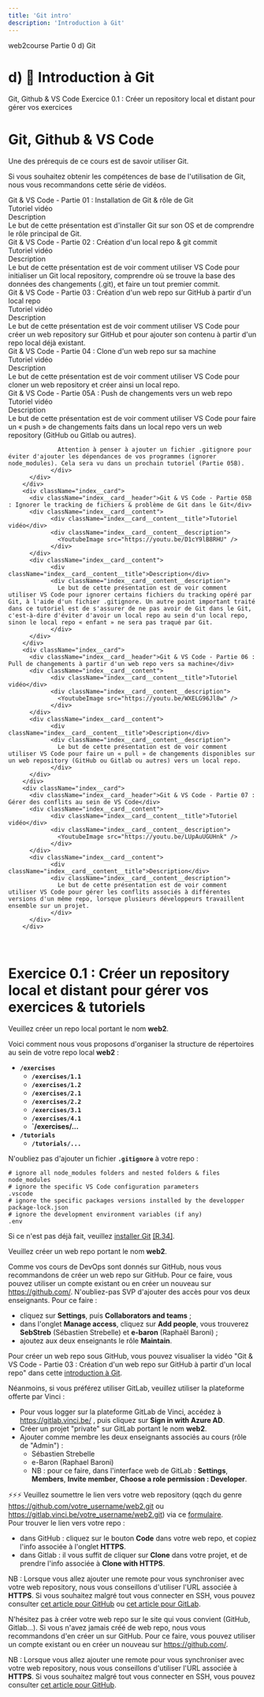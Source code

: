 ```yaml
---
title: 'Git intro'
description: 'Introduction à Git'
---
```


<PathViewer>
    <PathViewerItem to="/"> web2course </PathViewerItem>
    <PathViewerItem to="/part0" > Partie 0 </PathViewerItem>
    <PathViewerItem selected> d) Git</PathViewerItem>
</PathViewer>

# d) 🍬 Introduction à Git

<InternalPageMenu>
  <InternalPageMenuItem> Git, Github & VS Code  </InternalPageMenuItem>
  <InternalPageMenuItem> Exercice 0.1 : Créer un repository local et distant pour gérer vos exercices </InternalPageMenuItem>
</InternalPageMenu>

# <InternalPageTitle> Git, Github & VS Code </InternalPageTitle>

Une des prérequis de ce cours est de savoir utiliser Git.

Si vous souhaitez obtenir les compétences de base de l'utilisation de Git, nous vous recommandons cette série de vidéos.

<div className="index">
        <div className="index__card">
          <div className="index__card__header">Git & VS Code - Partie 01 : Installation de Git & rôle de Git</div>
          <div className="index__card__content">    
                <div className="index__card__content__title">Tutoriel vidéo</div>
                <div className="index__card__content__description">              
                  <YoutubeImage src="https://youtu.be/vBsSJL9ltOg" />
                </div>
          </div>
          <div className="index__card__content">    
                <div className="index__card__content__title">Description</div>
                <div className="index__card__content__description">              
                  Le but de cette présentation est d'installer Git sur son OS et de comprendre le rôle principal de Git.
                </div>
          </div>
        </div>
        <div className="index__card">
          <div className="index__card__header">Git & VS Code - Partie 02 : Création d'un local repo & git commit</div>
          <div className="index__card__content">    
                <div className="index__card__content__title">Tutoriel vidéo</div>
                <div className="index__card__content__description">              
                  <YoutubeImage src="https://youtu.be/tWXWQG-XS6o" />
                </div>
          </div>
          <div className="index__card__content">    
                <div className="index__card__content__title">Description</div>
                <div className="index__card__content__description">              
                  Le but de cette présentation est de voir comment utiliser VS Code pour initialiser un Git local repository, comprendre où se trouve la base des données des changements (.git),  et faire un tout premier commit.
                </div>
          </div>
        </div>
        <div className="index__card">
          <div className="index__card__header">Git & VS Code - Partie 03 : Création d'un web repo sur GitHub à partir d'un local repo</div>
          <div className="index__card__content">    
                <div className="index__card__content__title">Tutoriel vidéo</div>
                <div className="index__card__content__description">              
                  <YoutubeImage src="https://youtu.be/n_5YwoYc_zQ" />
                </div>
          </div>
          <div className="index__card__content">    
                <div className="index__card__content__title">Description</div>
                <div className="index__card__content__description">              
                  Le but de cette présentation est de voir comment utiliser VS Code pour créer un web repository sur GitHub et pour ajouter son contenu à partir d'un repo local déjà existant.
                </div>
          </div>
        </div>
        <div className="index__card">
          <div className="index__card__header">Git & VS Code - Partie 04 : Clone d'un web repo sur sa machine</div>
          <div className="index__card__content">    
                <div className="index__card__content__title">Tutoriel vidéo</div>
                <div className="index__card__content__description">              
                  <YoutubeImage src="https://youtu.be/IR1FxqZIiJk" />
                </div>
          </div>
          <div className="index__card__content">    
                <div className="index__card__content__title">Description</div>
                <div className="index__card__content__description">              
                  Le but de cette présentation est de voir comment utiliser VS Code pour cloner un web repository et créer ainsi un local repo.
                </div>
          </div>
        </div>
        <div className="index__card">
          <div className="index__card__header">Git & VS Code - Partie 05A : Push de changements vers un web repo</div>
          <div className="index__card__content">    
                <div className="index__card__content__title">Tutoriel vidéo</div>
                <div className="index__card__content__description">              
                  <YoutubeImage src="https://youtu.be/CP0s83aT4aA" />
                </div>
          </div>
          <div className="index__card__content">    
                <div className="index__card__content__title">Description</div>
                <div className="index__card__content__description">              
                  Le but de cette présentation est de voir comment utiliser VS Code pour faire un « push » de changements faits dans un local repo vers un web repository (GitHub ou Gitlab ou autres).
                  
                  Attention à penser à ajouter un fichier .gitignore pour éviter d'ajouter les dépendances de vos programmes (ignorer node_modules). Cela sera vu dans un prochain tutoriel (Partie 05B).
                </div>
          </div>
        </div>
        <div className="index__card">
          <div className="index__card__header">Git & VS Code - Partie 05B : Ignorer le tracking de fichiers & problème de Git dans le Git</div>
          <div className="index__card__content">    
                <div className="index__card__content__title">Tutoriel vidéo</div>
                <div className="index__card__content__description">              
                  <YoutubeImage src="https://youtu.be/D1cY9lB8RHU" />
                </div>
          </div>
          <div className="index__card__content">    
                <div className="index__card__content__title">Description</div>
                <div className="index__card__content__description">              
                  Le but de cette présentation est de voir comment utiliser VS Code pour ignorer certains fichiers du tracking opéré par Git, à l'aide d'un fichier .gitignore. Un autre point important traité dans ce tutoriel est de s'assurer de ne pas avoir de Git dans le Git, c'est-à-dire d'éviter d'avoir un local repo au sein d'un local repo, sinon le local repo « enfant » ne sera pas traqué par Git. 
                </div>
          </div>
        </div>
        <div className="index__card">
          <div className="index__card__header">Git & VS Code - Partie 06 : Pull de changements à partir d'un web repo vers sa machine</div>
          <div className="index__card__content">    
                <div className="index__card__content__title">Tutoriel vidéo</div>
                <div className="index__card__content__description">              
                  <YoutubeImage src="https://youtu.be/WXELG96Jl8w" />
                </div>
          </div>
          <div className="index__card__content">    
                <div className="index__card__content__title">Description</div>
                <div className="index__card__content__description">              
                  Le but de cette présentation est de voir comment utiliser VS Code pour faire un « pull » de changements disponibles sur un web repository (GitHub ou Gitlab ou autres) vers un local repo.
                </div>
          </div>
        </div>
        <div className="index__card">
          <div className="index__card__header">Git & VS Code - Partie 07 : Gérer des conflits au sein de VS Code</div>
          <div className="index__card__content">    
                <div className="index__card__content__title">Tutoriel vidéo</div>
                <div className="index__card__content__description">              
                  <YoutubeImage src="https://youtu.be/LUpAuUGUHnk" />
                </div>
          </div>
          <div className="index__card__content">    
                <div className="index__card__content__title">Description</div>
                <div className="index__card__content__description">              
                  Le but de cette présentation est de voir comment utiliser VS Code pour gérer les conflits associés à différentes versions d'un même repo, lorsque plusieurs développeurs travaillent ensemble sur un projet.
                </div>
          </div>
        </div>
</div>

<br/>

# <InternalPageTitle> Exercice 0.1 : Créer un repository local et distant pour gérer vos exercices & tutoriels </InternalPageTitle>

Veuillez créer un repo local portant le nom **web2**.

Voici comment nous vous proposons d'organiser la structure de répertoires au sein de votre repo local **web2** :
- **`/exercises`**
  - **`/exercises/1.1`**
  - **`/exercises/1.2`**
  - **`/exercises/2.1`**
  - **`/exercises/2.2`**
  - **`/exercises/3.1`**
  - **`/exercises/4.1`**
  - **`/exercises/...**
- **`/tutorials`**
  - **`/tutorials/...`**

N'oubliez pas d'ajouter un fichier **`.gitignore`** à votre repo :

``` text
# ignore all node_modules folders and nested folders & files
node_modules
# ignore the specific VS Code configuration parameters
.vscode
# ignore the specific packages versions installed by the developper
package-lock.json
# ignore the development environment variables (if any)
.env
```

Si ce n'est pas déjà fait, veuillez [installer Git](https://git-scm.com/book/en/v2/Getting-Started-Installing-Git) [[R.34]](/references/#r34).

Veuillez créer un web repo portant le nom **web2**.


<AuthenticatedBlock>

Comme vos cours de DevOps sont donnés sur GitHub, nous vous recommandons de créer un web repo sur GitHub. Pour ce faire, vous pouvez utiliser un compte existant ou en créer un nouveau sur https://github.com/. 
N'oubliez-pas SVP d'ajouter des accès pour vos deux enseignants. Pour ce faire :
- cliquez sur **Settings**, puis **Collaborators and teams** ;
- dans l'onglet **Manage access**, cliquez sur **Add people**, vous trouverez **SebStreb** (Sébastien Strebelle) et **e-baron** (Raphaël Baroni) ;
- ajoutez aux deux enseignants le rôle **Maintain**.

Pour créer un web repo sous GitHub, vous pouvez visualiser la vidéo "Git & VS Code - Partie 03 : Création d'un web repo sur GitHub à partir d'un local repo" dans cette [introduction à Git](/git).

Néanmoins, si vous préférez utiliser GitLab, veuillez utiliser la plateforme offerte par Vinci :
- Pour vous logger sur la plateforme GitLab de Vinci, accédez à https://gitlab.vinci.be/ , puis cliquez sur **Sign in with Azure AD**.
- Créer un projet "private" sur GitLab portant le nom **web2**.
- Ajouter comme membre les deux enseignants associés au cours (rôle de "Admin") :
  - Sébastien Strebelle
  - e-Baron (Raphael Baroni)
  - NB : pour ce faire, dans l'interface web de GitLab : **Settings**, **Members**, **Invite member**, **Choose a role permission : Developer**.

⚡⚡⚡ Veuillez soumettre le lien vers votre web repository (qqch du genre https://github.com/votre_username/web2.git ou https://gitlab.vinci.be/votre_username/web2.git) via ce [formulaire](https://forms.office.com/r/1e5hNWxUJg).  
Pour trouver le lien vers votre repo :
- dans GitHub : cliquez sur le bouton **Code** dans votre web repo, et copiez l'info associée à l'onglet **HTTPS**.
- dans Gitlab : il vous suffit de cliquer sur **Clone** dans votre projet, et de prendre l'info associée à **Clone with HTTPS**.

NB : Lorsque vous allez ajouter une remote pour vous synchroniser avec votre web repository, nous vous conseillons d'utiliser l'URL associée à **HTTPS**. Si vous souhaitez malgré tout vous connecter en SSH, vous pouvez consulter [cet article pour GitHub](https://docs.github.com/en/authentication/connecting-to-github-with-ssh/generating-a-new-ssh-key-and-adding-it-to-the-ssh-agent) ou [cet article pour GitLab](https://dev.to/sndrx/how-to-set-up-an-ssh-key-and-use-it-in-gitlab--42p1).

</AuthenticatedBlock>

<UnAuthenticatedBlock>

N'hésitez pas à créer votre web repo sur le site qui vous convient (GitHub, Gitlab...). Si vous n'avez jamais créé de web repo, nous vous recommandons d'en créer un sur GitHub. Pour ce faire, vous pouvez utiliser un compte existant ou en créer un nouveau sur https://github.com/.  

NB : Lorsque vous allez ajouter une remote pour vous synchroniser avec votre web repository, nous vous conseillons d'utiliser l'URL associée à **HTTPS**. Si vous souhaitez malgré tout vous connecter en SSH, vous pouvez consulter [cet article pour GitHub](https://docs.github.com/en/authentication/connecting-to-github-with-ssh/generating-a-new-ssh-key-and-adding-it-to-the-ssh-agent).

</UnAuthenticatedBlock>

